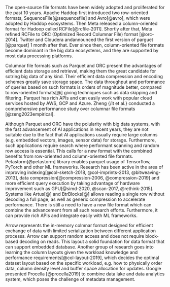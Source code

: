  The open-source file formats have been widely adopted and proliferated for the past 10 years. 
 Apache Haddop first introduced two row-oriented formats, SequenceFile[@sequencefile] and Avro[@avro], which 
 were adopted by Haddop ecosystems. Then Meta released a column-oriented format for Hadoop called RCFile[@rcfile-2011]. 
 Shortly after that, Meta refined RCFile to ORC (Optimized Record Columnar File) format [@orc-2014]. 
 Twitter and Cloudera andannounced the first version of parguet [@parquet] 1 month after that. 
 Ever since then, column-oriented file formats become dominant in the big data ecosystems, 
 and they are supported by most data processing platforms.

 Columnar file formats such as Parquet and ORC present the advantages of efficient data storage and retrieval,
 making them the great candidate for sotring big data of any kind. 
 Their efficient data compression and encoding schemes greatly save storage space. The data throughput and 
 performance of queries based on such formats is orders of magnitude better, compared to row-oriented formats[@]
 giving techniques such as data skipping and filtering. Parquet has rich APIs and can easily work with popular 
 cloud services hosted by AWS, GCP and Azure. Zheng {/it et al.} conducted a comprehensive performance study 
 over columnar file formats [@zeng2023empirical].

 Although Parquet and ORC have the polularity with big data systems, with the fast advancement of AI applications in 
 recent years, they are not suitable due to the fact that AI applications usually require large columns 
 (e.g. embedded vectors, images, sensor data) for storage. Furthermore, such applications require search where performant 
 scanning and random row access is essential. This calls for a new format with the combined benefits
 from row-oriented and column-oriented file formats. Petastorm[@petastorm] library enables parquet usage of Tensorflow, PyTorch 
 and other ML frameworks. Research has been active in the area of 
 improving indexing[@col-sketch-2018, @col-imprints-2013, @bitweaving-2013], 
 data compression[@compression-2006, @compression-2019] and more efficient query execution by taking advantage of 
 hardware improvement such as GPU[@simd-2020, @scan-2017, @rethink-2015]. Systems like Artus[@] and BtrBlocks[@] allows reading a single row without 
 decoding a full page, as well as generic compression to accelerate performance. There is still a need to 
 have a new file format which can combine the advancement from all such research efforts. Furthermore,
 it can provide rich APIs and integrate easily with ML frameworks.

 Arrow represents the in-memory colmnar format designed for efficient exchange of data with limited 
 serialization between different application processs. Arrow can support random access and does not 
 require block-based decoding on reads. This layout a solid foundation for data format that can support
 embedded database. Another group of research goes into learning the column layouts given the workload 
 knowledge and performance requirements[@col-layout-2019], which decides the optimal dataset layout 
 based on the specific workload, e.g. how to physically order data, column density level and buffer 
 space allocation for updates. Google presented Procella [@procella2019] to combine data lake and data 
 analytics system, which poses the challenge of metadata management. 
